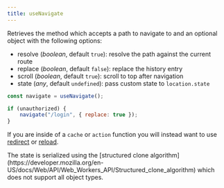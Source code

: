 ```yaml
---
title: useNavigate
---
```


Retrieves the method which accepts a path to navigate to and an optional object with the following options:

- resolve (_boolean_, default `true`): resolve the path against the current route
- replace (_boolean_, default `false`): replace the history entry
- scroll (_boolean_, default `true`): scroll to top after navigation
- state (_any_, default `undefined`): pass custom state to `location.state`

```js
const navigate = useNavigate();

if (unauthorized) {
	navigate("/login", { replace: true });
}
```

If you are inside of a `cache` or `action` function you will instead want to use [redirect](/solid-router/reference/response-helpers/redirect) or [reload](/solid-router/reference/response-helpers/reload).

<Callout>
	The state is serialized using the [structured clone
	algorithm](https://developer.mozilla.org/en-US/docs/Web/API/Web_Workers_API/Structured_clone_algorithm)
	which does not support all object types.
</Callout>

